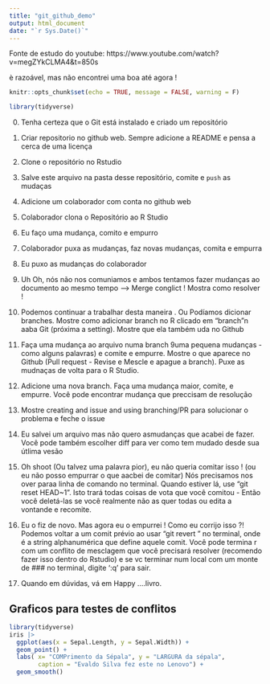 ```yaml
---
title: "git_github_demo"
output: html_document
date: "`r Sys.Date()`"
---
```

Fonte de estudo do youtube: https://www.youtube.com/watch?v=megZYkCLMA4&t=850s

è razoável, mas não encontrei uma boa até agora !

```r
knitr::opts_chunk$set(echo = TRUE, message = FALSE, warning = F)
```

```r
library(tidyverse)
```

0.  Tenha certeza que o Git está instalado e criado um repositório

1.  Criar repositorio no github web. Sempre adicione a README e pensa a cerca de uma licença

2.  Clone o repositório no Rstudio

3.  Salve este arquivo na pasta desse repositório, comite e `push` as mudaças

4.  Adicione um colaborador com conta no github web

5.  Colaborador clona o Repositório ao R Studio

6.  Eu faço uma mudança, comito e empurro

7.  Colaborador puxa as mudanças, faz novas mudanças, comita e empurra

8.  Eu puxo as mudanças do colaborador

9.  Uh Oh, nós não nos comuniamos e ambos tentamos fazer mudanças ao documento ao mesmo tempo --\> Merge conglict ! Mostra como resolver !

10. Podemos continuar a trabalhar desta maneira . Ou Podíamos dicionar branches. Mostre como adicionar branch no R clicado em "branch"n aaba Git (próxima a setting). Mostre que ela também uda no Github

11. Faça uma mudança ao arquivo numa branch 9uma pequena mudanças - como alguns palavras) e comite e empurre. Mostre o que aparece no Github (Pull request - Revise e Mescle e apague a branch). Puxe as mudnaças de volta para o R Studio.

12. Adicione uma nova branch. Faça uma mudança maior, comite, e empurre. Você pode encontrar mudança que preccisam de resolução

13. Mostre creating and issue and using branching/PR para solucionar o problema e feche o issue

14. Eu salvei um arquivo mas não quero asmudanças que acabei de fazer. Você pode também escolher diff para ver como tem mudado desde sua útlima vesão

15. Oh shoot (Ou talvez uma palavra pior), eu não queria comitar isso ! (ou eu não posso empurrar o que aacbei de comitar) Nós precisamos nos over paraa linha de comando no terminal. Quando estiver lá, use "git reset HEAD\~1". Isto trará todas coisas de vota que você comitou - Então você deletá-las se você realmente não as quer todas ou edita a vontande e recomite.

16. Eu o fiz de novo. Mas agora eu o empurrei ! Como eu corrijo isso ?! Podemos voltar a um comit prévio ao usar "git revert <SHA>" no terminal, onde <SHA> é a string alphanumérica que define aquele comit. Você pode termina r com um conflito de mesclagem que você precisará resolver (recomendo fazer isso dentro do Rstudio) e se vc terminar num local com um monte de \### no terminal, digite ':q' para sair.

17. Quando em dúvidas, vá em Happy ....livro.

## Graficos para testes de conflitos

```r
library(tidyverse)
iris |> 
  ggplot(aes(x = Sepal.Length, y = Sepal.Width)) +
  geom_point() +
  labs( x= "COMPrimento da Sépala", y = "LARGURA da sépala",
        caption = "Evaldo Silva fez este no Lenovo") +
  geom_smooth()
```
